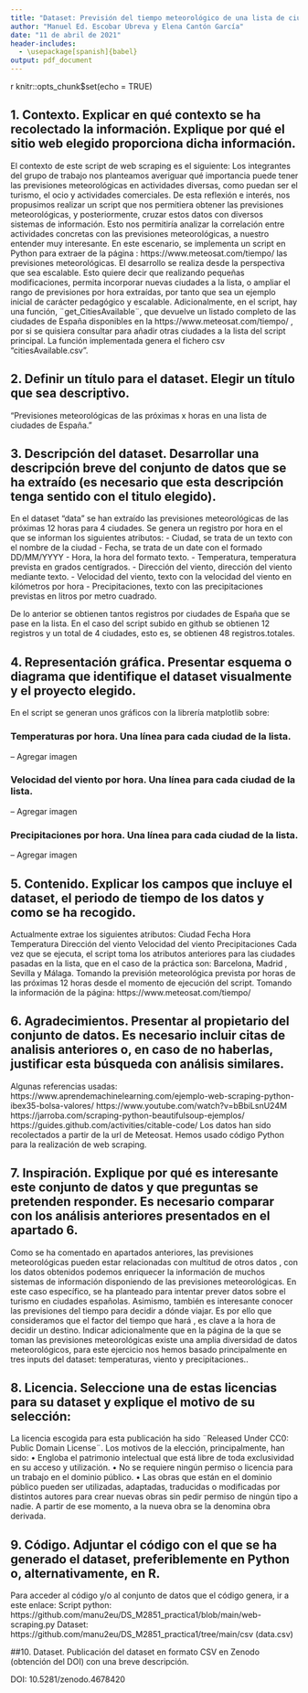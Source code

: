 ```yaml
---
title: "Dataset: Previsión del tiempo meteorológico de una lista de ciudades de España"
author: "Manuel Ed. Escobar Ubreva y Elena Cantón García"
date: "11 de abril de 2021"
header-includes:
  - \usepackage[spanish]{babel}
output: pdf_document
---
```


{r setup, include=FALSE}
knitr::opts_chunk$set(echo = TRUE)




## 1. Contexto. Explicar en qué contexto se ha recolectado la información. Explique por qué el sitio web elegido proporciona dicha información.
 
El contexto de este script de web scraping es el siguiente:
Los integrantes del grupo de trabajo nos planteamos averiguar qué importancia puede tener las previsiones meteorológicas en actividades diversas, como puedan ser el turismo, el ocio y actividades comerciales.
De esta reflexión e interés, nos propusimos realizar un script que nos permitiera obtener las previsiones meteorológicas, y posteriormente, cruzar estos datos con diversos sistemas de información.  Esto nos permitiría analizar la correlación entre actividades concretas con las previsiones meteorológicas, a nuestro entender muy interesante.
En este escenario, se implementa un script en Python para extraer de la página : https://www.meteosat.com/tiempo/ las previsiones meteorológicas. El desarrollo se realiza desde la perspectiva que sea escalable. Esto quiere decir que realizando pequeñas modificaciones, permita incorporar nuevas ciudades a la lista, o ampliar el rango de previsiones por hora extraídas, por tanto que sea un ejemplo inicial de carácter pedagógico y escalable.
Adicionalmente, en el script, hay una función, ¨get_CitiesAvailable¨, que devuelve un listado  completo de las ciudades de España  disponibles en la https://www.meteosat.com/tiempo/ , por si se quisiera consultar para añadir otras ciudades a la lista del script principal. La función implementada genera el fichero  csv “citiesAvailable.csv”.

## 2. Definir un título para el dataset. Elegir un título que sea descriptivo.

"Previsiones meteorológicas de las próximas x horas en una lista de ciudades de España.”

## 3. Descripción del dataset. Desarrollar una descripción breve del conjunto de datos que se ha extraído (es necesario que esta descripción tenga sentido con el titulo elegido).
 
En el dataset “data” se han extraído las previsiones meteorológicas de las próximas 12 horas para 4 ciudades. Se genera un registro por hora en el que se informan los siguientes atributos:
- Ciudad, se trata de un texto con el nombre de la ciudad
- Fecha, se trata de un date con el formado DD/MM/YYYY
- Hora, la hora del formato texto.
- Temperatura, temperatura prevista en grados centígrados.
- Dirección del viento, dirección del viento mediante texto.
- Velocidad del viento, texto con la velocidad del viento en kilómetros por hora
- Precipitaciones, texto con las precipitaciones previstas en litros por metro cuadrado.
 
De lo anterior se obtienen tantos registros por ciudades de España que se pase en la lista.
En el caso del script subido en github se obtienen 12 registros y un total de  4 ciudades, esto es, se obtienen 48 registros.totales.
    
## 4. Representación gráfica. Presentar esquema o diagrama que identifique el dataset visualmente y el proyecto elegido.
 
En el script se generan unos gráficos con la librería matplotlib sobre:

###	Temperaturas por hora. Una línea para cada ciudad de la lista.

-- Agregar imagen

###	Velocidad del viento por hora. Una línea para cada ciudad de la lista.

-- Agregar imagen

###	Precipitaciones por hora. Una línea para cada ciudad de la lista.

-- Agregar imagen
 
 
 
 
## 5. Contenido. Explicar los campos que incluye el dataset, el periodo de tiempo de los datos y como se ha recogido.

Actualmente extrae los siguientes atributos:
Ciudad
Fecha
Hora
Temperatura
Dirección del viento
Velocidad del viento
Precipitaciones
Cada vez que se ejecuta, el script toma los atributos anteriores para las ciudades pasadas en la lista, que en el caso de la práctica son: Barcelona, Madrid , Sevilla y Málaga. Tomando la previsión meteorológica prevista por horas de las próximas 12 horas desde el momento de ejecución del script.
Tomando la información de la página:
https://www.meteosat.com/tiempo/

## 6. Agradecimientos. Presentar al propietario del conjunto de datos. Es necesario incluir citas de analisis anteriores o, en caso de no haberlas, justificar esta búsqueda con análisis similares.
 
Algunas referencias usadas:
https://www.aprendemachinelearning.com/ejemplo-web-scraping-python-ibex35-bolsa-valores/
https://www.youtube.com/watch?v=bBbiLsnU24M
https://jarroba.com/scraping-python-beautifulsoup-ejemplos/
https://guides.github.com/activities/citable-code/
Los datos han sido recolectados a partir de la url de Meteosat.
Hemos usado código Python para la realización de web scraping.

## 7. Inspiración. Explique por qué es interesante este conjunto de datos y que preguntas se pretenden responder. Es necesario comparar con los análisis anteriores presentados en el apartado 6.
 
Como se ha comentado en apartados anteriores, las previsiones meteorológicas pueden estar relacionadas con multitud de otros datos , con los datos obtenidos podemos enriquecer la información de muchos sistemas de información disponiendo de las previsiones meteorológicas.
En este caso específico, se ha planteado para intentar prever datos sobre el turismo en ciudades españolas. Asimismo, también es interesante conocer las previsiones del tiempo para decidir a dónde viajar. Es por ello que consideramos que el factor del tiempo que hará , es clave a la hora de decidir un destino. 
Indicar adicionalmente que en la página de la que se toman las previsiones meteorológicas existe una amplia diversidad de datos meteorológicos, para este ejercicio nos hemos basado principalmente en tres inputs del dataset: temperaturas, viento y precipitaciones..
 
## 8. Licencia. Seleccione una de estas licencias para su dataset y explique el motivo de su selección:

La licencia escogida para esta publicación ha sido ¨Released Under CC0: Public Domain License¨.
Los motivos de la elección, principalmente, han sido:
•	Engloba el patrimonio intelectual que está libre de toda exclusividad en su acceso y utilización. 
•	No se requiere ningún permiso o licencia para un trabajo en el dominio público.
•	Las obras que están en el dominio público pueden ser utilizadas, adaptadas, traducidas o modificadas por distintos autores para crear nuevas obras sin pedir permiso de ningún tipo a nadie. A partir de ese momento, a la nueva obra se la denomina obra derivada.
 
 
## 9. Código. Adjuntar el código con el que se ha generado el dataset, preferiblemente en Python o, alternativamente, en R.

Para acceder al código y/o al conjunto de datos que el código genera, ir a este enlace:
Script python: https://github.com/manu2eu/DS_M2851_practica1/blob/main/web-scraping.py
Dataset: https://github.com/manu2eu/DS_M2851_practica1/tree/main/csv (data.csv)
 
##10. Dataset. Publicación del dataset en formato CSV en Zenodo (obtención del DOI) con una breve descripción.
 
 DOI: 10.5281/zenodo.4678420

